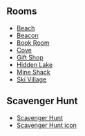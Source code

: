 
==Rooms==
*[[Media:EasterEggHunt2012Beach.swf|Beach]]
*[[Media:EasterEggHunt2012Beacon.swf|Beacon]]
*[[Media:EasterEggHunt2012Book.swf|Book Room]]
*[[Media:EasterEggHunt2012Cove.swf|Cove]]
*[[Media:EasterEggHunt2012Shop.swf|Gift Shop]]
*[[Media:EasterEggHunt2012Lake.swf|Hidden Lake]]
*[[Media:EasterEggHunt2012Shack.swf|Mine Shack]]
*[[Media:EasterEggHunt2012Village.swf|Ski Village]]

==Scavenger Hunt==
*[[Media:EasterEggHunt2012Scavenger hunt.swf|Scavenger Hunt]]
*[[Media:EasterEggHunt2012Scavenger hunt icon.swf|Scavenger Hunt icon]]